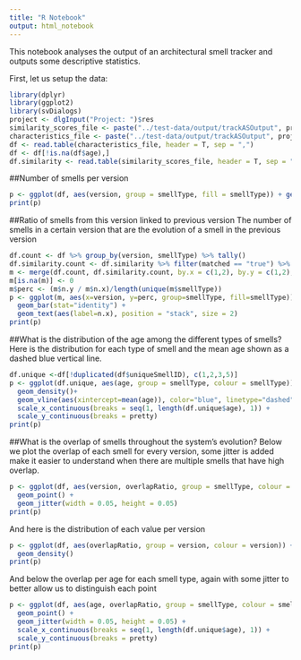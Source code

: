 ```yaml
---
title: "R Notebook"
output: html_notebook
---
```


This notebook analyses the output of an architectural smell tracker and outputs some descriptive statistics.

First, let us setup the data:
```r
library(dplyr)
library(ggplot2)
library(svDialogs)
project <- dlgInput("Project: ")$res
similarity_scores_file <- paste("../test-data/output/trackASOutput", project, "similarity-scores-consecOnly.csv", sep="/")
characteristics_file <- paste("../test-data/output/trackASOutput", project, "smell-characteristics-consecOnly.csv", sep="/")
df <- read.table(characteristics_file, header = T, sep = ",")
df <- df[!is.na(df$age),]
df.similarity <- read.table(similarity_scores_file, header = T, sep = ",")
```

##Number of smells per version
```r
p <- ggplot(df, aes(version, group = smellType, fill = smellType)) + geom_bar()
print(p)
```

##Ratio of smells from this version linked to previous version
The number of smells in a certain version that are the evolution of a smell in the previous version
```r
df.count <- df %>% group_by(version, smellType) %>% tally()
df.similarity.count <- df.similarity %>% filter(matched == "true") %>% group_by(nextVersion, nextType) %>% tally()
m <- merge(df.count, df.similarity.count, by.x = c(1,2), by.y = c(1,2), all = T)
m[is.na(m)] <- 0
m$perc <- (m$n.y / m$n.x)/length(unique(m$smellType))
p <- ggplot(m, aes(x=version, y=perc, group=smellType, fill=smellType)) + 
  geom_bar(stat="identity") +
  geom_text(aes(label=n.x), position = "stack", size = 2)
print(p)
```


##What is the distribution of the age among the different types of smells?
Here is the distribution for each type of smell and the mean age shown as a dashed blue vertical line.
```r
df.unique <-df[!duplicated(df$uniqueSmellID), c(1,2,3,5)]
p <- ggplot(df.unique, aes(age, group = smellType, colour = smellType)) +
  geom_density()+
  geom_vline(aes(xintercept=mean(age)), color="blue", linetype="dashed", size=1) +
  scale_x_continuous(breaks = seq(1, length(df.unique$age), 1)) +
  scale_y_continuous(breaks = pretty)
print(p)
```

##What is the overlap of smells throughout the system's evolution?
Below we plot the overlap of each smell for every version, some jitter is added make it easier to understand when there are multiple smells that have high overlap.
```r
p <- ggplot(df, aes(version, overlapRatio, group = smellType, colour = smellType)) +
  geom_point() +
  geom_jitter(width = 0.05, height = 0.05)
print(p)
```
And here is the distribution of each value per version
```r
p <- ggplot(df, aes(overlapRatio, group = version, colour = version)) +
  geom_density()
print(p)
```
And below the overlap per age for each smell type, again with some jitter to better allow us to distinguish each point
```r
p <- ggplot(df, aes(age, overlapRatio, group = smellType, colour = smellType)) +
  geom_point() +
  geom_jitter(width = 0.05, height = 0.05) +
  scale_x_continuous(breaks = seq(1, length(df.unique$age), 1)) +
  scale_y_continuous(breaks = pretty)
print(p)
```
